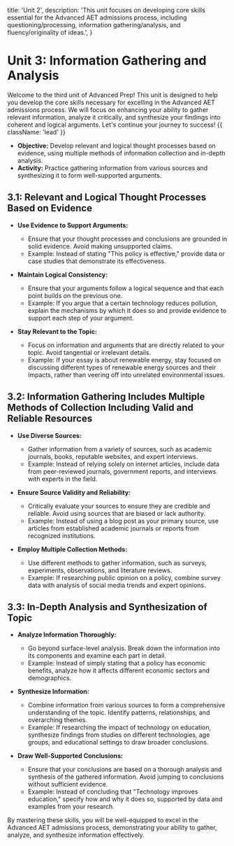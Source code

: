 
  title: 'Unit 2',
  description:
    'This unit focuses on developing core skills essential for the Advanced AET admissions process, including questioning/processing, information gathering/analysis, and fluency/originality of ideas.',
}

<HeroPattern />

# Unit 3: Information Gathering and Analysis

Welcome to the third unit of Advanced Prep! This unit is designed to help you develop the core skills necessary for excelling in the Advanced AET admissions process. We will focus on enhancing your ability to gather relevant information, analyze it critically, and synthesize your findings into coherent and logical arguments. Let's continue your journey to success! {{ className: 'lead' }}

- **Objective:** Develop relevant and logical thought processes based on evidence, using multiple methods of information collection and in-depth analysis.
- **Activity:** Practice gathering information from various sources and synthesizing it to form well-supported arguments.


## 3.1: Relevant and Logical Thought Processes Based on Evidence

- **Use Evidence to Support Arguments:**
  - Ensure that your thought processes and conclusions are grounded in solid evidence. Avoid making unsupported claims.
  - Example: Instead of stating "This policy is effective," provide data or case studies that demonstrate its effectiveness.

- **Maintain Logical Consistency:**
  - Ensure that your arguments follow a logical sequence and that each point builds on the previous one.
  - Example: If you argue that a certain technology reduces pollution, explain the mechanisms by which it does so and provide evidence to support each step of your argument.

- **Stay Relevant to the Topic:**
  - Focus on information and arguments that are directly related to your topic. Avoid tangential or irrelevant details.
  - Example: If your essay is about renewable energy, stay focused on discussing different types of renewable energy sources and their impacts, rather than veering off into unrelated environmental issues.

## 3.2: Information Gathering Includes Multiple Methods of Collection Including Valid and Reliable Resources

- **Use Diverse Sources:**
  - Gather information from a variety of sources, such as academic journals, books, reputable websites, and expert interviews.
  - Example: Instead of relying solely on internet articles, include data from peer-reviewed journals, government reports, and interviews with experts in the field.

- **Ensure Source Validity and Reliability:**
  - Critically evaluate your sources to ensure they are credible and reliable. Avoid using sources that are biased or lack authority.
  - Example: Instead of using a blog post as your primary source, use articles from established academic journals or reports from recognized institutions.

- **Employ Multiple Collection Methods:**
  - Use different methods to gather information, such as surveys, experiments, observations, and literature reviews.
  - Example: If researching public opinion on a policy, combine survey data with analysis of social media trends and expert opinions.

## 3.3: In-Depth Analysis and Synthesization of Topic

- **Analyze Information Thoroughly:**
  - Go beyond surface-level analysis. Break down the information into its components and examine each part in detail.
  - Example: Instead of simply stating that a policy has economic benefits, analyze how it affects different economic sectors and demographics.

- **Synthesize Information:**
  - Combine information from various sources to form a comprehensive understanding of the topic. Identify patterns, relationships, and overarching themes.
  - Example: If researching the impact of technology on education, synthesize findings from studies on different technologies, age groups, and educational settings to draw broader conclusions.

- **Draw Well-Supported Conclusions:**
  - Ensure that your conclusions are based on a thorough analysis and synthesis of the gathered information. Avoid jumping to conclusions without sufficient evidence.
  - Example: Instead of concluding that "Technology improves education," specify how and why it does so, supported by data and examples from your research.

By mastering these skills, you will be well-equipped to excel in the Advanced AET admissions process, demonstrating your ability to gather, analyze, and synthesize information effectively.